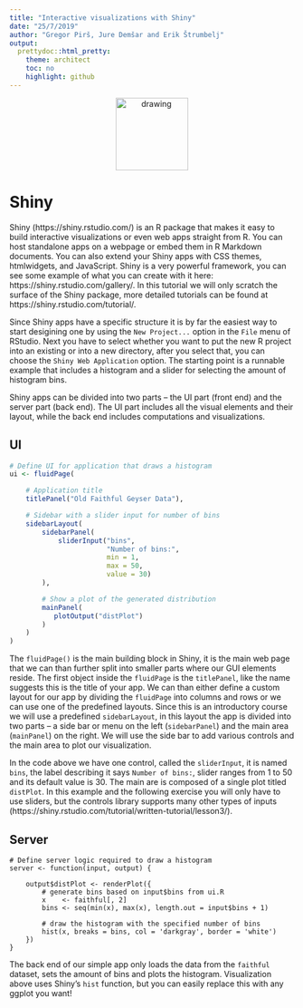 ```yaml
---
title: "Interactive visualizations with Shiny"
date: "25/7/2019"
author: "Gregor Pirš, Jure Demšar and Erik Štrumbelj"
output:
  prettydoc::html_pretty:
    theme: architect
    toc: no
    highlight: github
---
```



<div style="text-align:center">
  <img src="bstatcomp.png" alt="drawing" width="128"/>
</div>


# Shiny

Shiny (https://shiny.rstudio.com/) is an R package that makes it easy to build interactive visualizations or even web apps straight from R. You can host standalone apps on a webpage or embed them in R Markdown documents. You can also extend your Shiny apps with CSS themes, htmlwidgets, and JavaScript. Shiny is a very powerful framework, you can see some example of what you can create with it here: https://shiny.rstudio.com/gallery/. In this tutorial we will only scratch the surface of the Shiny package, more detailed tutorials can be found at https://shiny.rstudio.com/tutorial/.

Since Shiny apps have a specific structure it is by far the easiest way to start desigining one by using the `New Project...` option in the `File` menu of RStudio. Next you have to select whether you want to put the new R project into an existing or into a new directory, after you select that, you can choose the `Shiny Web Application` option. The starting point is a runnable example that includes a histogram and a slider for selecting the amount of histogram bins.

Shiny apps can be divided into two parts -- the UI part (front end) and the server part (back end). The UI part includes all the visual elements and their layout, while the back end includes computations and visualizations.


## UI

```r
# Define UI for application that draws a histogram
ui <- fluidPage(

    # Application title
    titlePanel("Old Faithful Geyser Data"),

    # Sidebar with a slider input for number of bins 
    sidebarLayout(
        sidebarPanel(
            sliderInput("bins",
                        "Number of bins:",
                        min = 1,
                        max = 50,
                        value = 30)
        ),

        # Show a plot of the generated distribution
        mainPanel(
           plotOutput("distPlot")
        )
    )
)
```

The `fluidPage()` is the main building block in Shiny, it is the main web page that we can than further split into smaller parts where our GUI elements reside. The first object inside the `fluidPage` is the `titlePanel`, like the name suggests this is the title of your app. We can than either define a custom layout for our app by dividing the `fluidPage` into columns and rows or we can use one of the predefined layouts. Since this is an introductory course we will use a predefined `sidebarLayout`, in this layout the app is divided into two parts -- a side bar or menu on the left (`sidebarPanel`) and the main area (`mainPanel`) on the right. We will use the side bar to add various controls and the main area to plot our visualization.

In the code above we have one control, called the `sliderInput`, it is named `bins`, the label describing it says `Number of bins:`, slider ranges from 1 to 50 and its default value is 30. The main are is composed of a single plot titled `distPlot`. In this example and the following exercise you will only have to use sliders, but the controls library supports many other types of inputs (https://shiny.rstudio.com/tutorial/written-tutorial/lesson3/).


## Server

```
# Define server logic required to draw a histogram
server <- function(input, output) {

    output$distPlot <- renderPlot({
        # generate bins based on input$bins from ui.R
        x    <- faithful[, 2]
        bins <- seq(min(x), max(x), length.out = input$bins + 1)

        # draw the histogram with the specified number of bins
        hist(x, breaks = bins, col = 'darkgray', border = 'white')
    })
}
```

The back end of our simple app only loads the data from the `faithful` dataset, sets the amount of bins and plots the histogram. Visualization above uses Shiny's `hist` function, but you can easily replace this with any ggplot you want!
